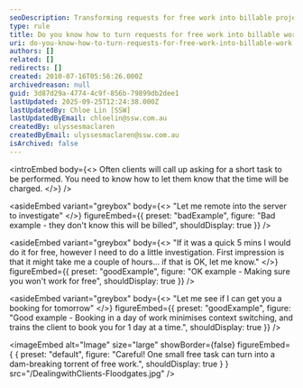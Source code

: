 ```yaml
---
seoDescription: Transforming requests for free work into billable projects requires setting clear expectations with clients and communicating the value of your expertise.
type: rule
title: Do you know how to turn requests for free work into billable work?
uri: do-you-know-how-to-turn-requests-for-free-work-into-billable-work
authors: []
related: []
redirects: []
created: 2010-07-16T05:56:26.000Z
archivedreason: null
guid: 3d87d29a-4774-4c9f-856b-79899db2dee1
lastUpdated: 2025-09-25T12:24:38.000Z
lastUpdatedBy: Chloe Lin [SSW]
lastUpdatedByEmail: chloelin@ssw.com.au
createdBy: ulyssesmaclaren
createdByEmail: ulyssesmaclaren@ssw.com.au
isArchived: false
---
```


<introEmbed
  body={<>
Often clients will call up asking for a short task to be performed. You need to know how to let them know that the time will be charged.
  </>}
/>

<asideEmbed
  variant="greybox"
  body={<>
    "Let me remote into the server to investigate"
  </>}
  figureEmbed={{
    preset: "badExample",
    figure: "Bad example - they don't know this will be billed",
    shouldDisplay: true
  }}
/>



<asideEmbed
  variant="greybox"
  body={<>
    "If it was a quick 5 mins I would do it for free, however I need to do a little investigation. First impression is that it might take me a couple of hours... if that is OK, let me know."
  </>}
  figureEmbed={{
    preset: "goodExample",
    figure: "OK example - Making sure you won't work for free",
    shouldDisplay: true
  }}
/>



<asideEmbed
  variant="greybox"
  body={<>
    "Let me see if I can get you a booking for tomorrow"
  </>}
  figureEmbed={{
    preset: "goodExample",
    figure: "Good example - Booking in a day of work minimises context switching, and trains the client to book you for 1 day at a time.",
    shouldDisplay: true
  }}
/>



<imageEmbed
  alt="Image"
  size="large"
  showBorder={false}
  figureEmbed={ {
    preset: "default",
    figure: "Careful! One small free task can turn into a dam-breaking torrent of free work.",
    shouldDisplay: true
  } }
  src="/DealingwithClients-Floodgates.jpg"
/>
